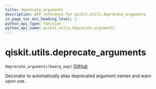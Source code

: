 ```yaml
---
title: deprecate_arguments
description: API reference for qiskit.utils.deprecate_arguments
in_page_toc_min_heading_level: 1
python_api_type: function
python_api_name: qiskit.utils.deprecate_arguments
---
```


# qiskit.utils.deprecate\_arguments

<span id="qiskit.utils.deprecate_arguments" />

`deprecate_arguments(kwarg_map)` [GitHub](https://github.com/qiskit/qiskit/tree/stable/0.20/qiskit/utils/deprecation.py "view source code")

Decorator to automatically alias deprecated argument names and warn upon use.


